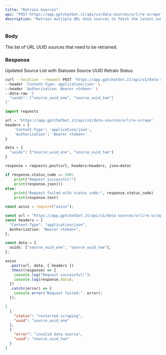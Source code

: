 ```yaml
---
title: "Retrain Sources"
api: "POST https://app.gptchatbot.it/api/v1/data-sources/url/re-scrape"
description: "Retrain multiple URL data sources to fetch the latest content from them."
---
```


### Body

<ParamField body="uuids" type="string[]">
  The list of URL UUID sources that need to be retrained.
</ParamField>

### Response

<ResponseField name="Source List" type="array">
  Updated Source List with Statuses
  <Expandable title="Item">
    <ResponseField name="uuid" type="string">
      Source UUID
    </ResponseField>
    <ResponseField name="status" type="string">
      Retrain Status
    </ResponseField>
  </Expandable>
</ResponseField>

<RequestExample>

```bash Curl
curl --location --request POST 'https://app.gptchatbot.it/api/v1/data-sources/url/re-scrape' \
--header 'Content-Type: application/json' \
--header 'Authorization: Bearer <token>' \
--data-raw '{
  "uuids": ["source_uuid_one", "source_uuid_two"]
}'
```

```py Python
import requests

url = 'https://app.gptchatbot.it/api/v1/data-sources/url/re-scrape'
headers = {
    'Content-Type': 'application/json',
    'Authorization': 'Bearer <token>'
}

data = {
  "uuids": ["source_uuid_one", "source_uuid_two"]
}

response = requests.post(url, headers=headers, json=data)

if response.status_code == 200:
    print("Request successful!")
    print(response.json())
else:
    print("Request failed with status code:", response.status_code)
    print(response.text)
```

```ts JavaScript
const axios = require("axios");

const url = "https://app.gptchatbot.it/api/v1/data-sources/url/re-scrape";
const headers = {
  "Content-Type": "application/json",
  Authorization: "Bearer <token>",
};

const data = {
  uuids: ["source_uuid_one", "source_uuid_two"],
};

axios
  .post(url, data, { headers })
  .then((response) => {
    console.log("Request successful!");
    console.log(response.data);
  })
  .catch((error) => {
    console.error("Request failed:", error);
  });
```

</RequestExample>

<ResponseExample>

```json Response
[
  {
    "status": "restarted scraping",
    "uuid": "source_uuid_one"
  },
  {
    "error": "invalid data source",
    "uuid": "source_uuid_two"
  }
]
```

</ResponseExample>
